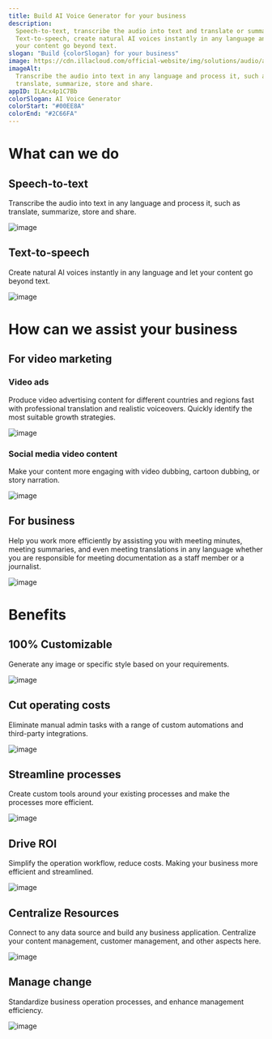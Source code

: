 ```yaml
---
title: Build AI Voice Generator for your business
description:
  Speech-to-text, transcribe the audio into text and translate or summarize it.
  Text-to-speech, create natural AI voices instantly in any language and let
  your content go beyond text.
slogan: "Build {colorSlogan} for your business"
image: https://cdn.illacloud.com/official-website/img/solutions/audio/audio-cover.svg
imageAlt:
  Transcribe the audio into text in any language and process it, such as
  translate, summarize, store and share.
appID: ILAcx4p1C7Bb
colorSlogan: AI Voice Generator
colorStart: "#00EE8A"
colorEnd: "#2C66FA"
---
```


# What can we do

## Speech-to-text

Transcribe the audio into text in any language and process it, such as
translate, summarize, store and share.

![image](https://cdn.illacloud.com/official-website/img/solutions/audio/speech-to-text.svg)

## Text-to-speech

Create natural AI voices instantly in any language and let your content go
beyond text.

![image](https://cdn.illacloud.com/official-website/img/solutions/audio/text-to-speech.svg)

# How can we assist your business

## For video marketing

### Video ads

Produce video advertising content for different countries and regions fast with
professional translation and realistic voiceovers. Quickly identify the most
suitable growth strategies.

![image](https://cdn.illacloud.com/official-website/img/solutions/audio/video-ads.gif)

### Social media video content

Make your content more engaging with video dubbing, cartoon dubbing, or story
narration.

![image](https://cdn.illacloud.com/official-website/img/solutions/audio/social-media.svg)

## For business

Help you work more efficiently by assisting you with meeting minutes, meeting
summaries, and even meeting translations in any language whether you are
responsible for meeting documentation as a staff member or a journalist.

![image](https://cdn.illacloud.com/official-website/img/solutions/audio/meeting.svg)

# Benefits

## 100% Customizable

Generate any image or specific style based on your requirements.

![image](https://cdn.illacloud.com/official-website/img/solutions/custom.svg)

## Cut operating costs

Eliminate manual admin tasks with a range of custom automations and third-party
integrations.

![image](https://cdn.illacloud.com/official-website/img/solutions/cut-cost.svg)

## Streamline processes

Create custom tools around your existing processes and make the processes more
efficient.

![image](https://cdn.illacloud.com/official-website/img/solutions/process.svg)

## Drive ROI

Simplify the operation workflow, reduce costs. Making your business more
efficient and streamlined.

![image](https://cdn.illacloud.com/official-website/img/solutions/roi.svg)

## Centralize Resources

Connect to any data source and build any business application. Centralize your
content management, customer management, and other aspects here.

![image](https://cdn.illacloud.com/official-website/img/solutions/centralize.svg)

## Manage change

Standardize business operation processes, and enhance management efficiency.

![image](https://cdn.illacloud.com/official-website/img/solutions/change.svg)
